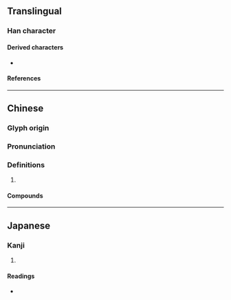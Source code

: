 {{also|𡴽}}
{{character info/new}}
==Translingual==

===Han character===
{{Han char|rn=46|rad=山|as=02|sn=5|four=22227|canj=UKS|ids=⿱山力}}

====Derived characters====
* {{l|mul|[[𡧚]]}}

====References====
{{Han ref|kx=0307.060|dkj=07876|dj=0607.090|hdz=10760.170|uh=5C74}}

----

==Chinese==
{{zh-forms|alt=𡴽}}

===Glyph origin===
{{Han etym}}

===Pronunciation===
{{zh-pron
|m=lì
|c=lak6,lik6
|mc=y
|oc=y
|ma=
|cat=
}}

===Definitions===
{{zh-hanzi}}

# {{zh-only used in|屴崱/𡴽𡺢}}

====Compounds====
{{zh-der|崱屴|屴崱}}

----

==Japanese==

===Kanji===
{{ja-kanji|grade=|rs=山02}}

# {{defn|lang=ja|sort=山02}}

====Readings====
* {{ja-readings|on=[[りょく]] (ryoku), [[りき]] (riki)|kun=[[そびえるさま]] (sobierusama)}}